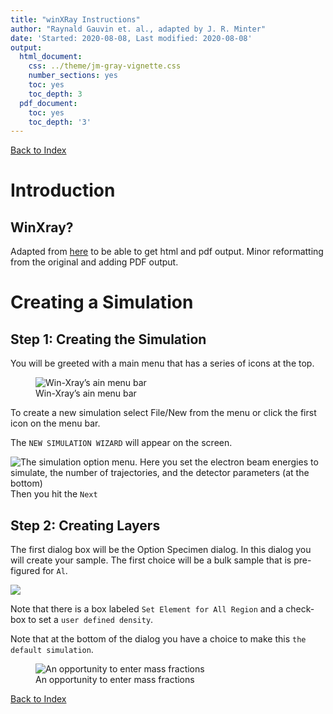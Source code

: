 ```yaml
---
title: "winXRay Instructions"
author: "Raynald Gauvin et. al., adapted by J. R. Minter"
date: 'Started: 2020-08-08, Last modified: 2020-08-08'
output:
  html_document:
    css: ../theme/jm-gray-vignette.css
    number_sections: yes
    toc: yes
    toc_depth: 3
  pdf_document:
    toc: yes
    toc_depth: '3'
---
```


[Back to Index](../README.html)

# Introduction

## WinXray?

Adapted from [here](https://www.gel.usherbrooke.ca/casino/tutorial/tutorial_frames.html) to
be able to get html and pdf output. Minor reformatting from the original and adding PDF output.



# Creating a Simulation

## Step 1: Creating the Simulation

You will be greeted with a main menu that has a series of icons
at the top.

![Win-Xray's ain menu bar](png/main-menu.png)

To create a new simulation select File/New from the menu or click the first icon on the menu bar.

The `NEW SIMULATION WIZARD` will appear on the screen.

![The simulation option menu. Here you set the electron beam energies to simulate, the number of trajectories, and the detector parameters (at the bottom) ](png/option-simulation.png)
Then you hit the `Next` 

## Step 2: Creating Layers

The first dialog box will be the Option Specimen dialog. In this dialog you will create your sample. The first choice will be
a bulk sample that is pre-figured for `Al`.

![](png/initial-option-specimen.png)

Note that there is a box labeled `Set Element for All Region` and
a check-box to set a `user defined density`.

Note that at the bottom of the dialog you have a choice to make
this `the default simulation`.



![An opportunity to enter mass fractions](png/enter-mass-fractions.png)



[Back to Index](../README.html)

